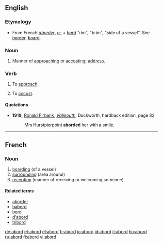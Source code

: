 ==English==

===Etymology===
*From French ''[[aborder]]'', ''[[a-]]'' + ''[[bord]]'' "rim", "brim", "side of a vessel". See [[border]], [[board]].

===Noun===
{{en-noun}}
# Manner of [[approach]]ing or [[accost]]ing; [[address]].

===Verb===
{{en-verb}}
# {{obsolete}} To [[approach]].
# {{obsolete}} To [[accost]].

====Quotations====
*'''1919,''' [[w:Ronald Firbank|Ronald Firbank]], ''[[w:Valmouth|Valmouth]]'', Duckworth, hardback edition, page 82
*: Mrs Hurstpierpoint '''aborded''' her with a smile.

----
==French==

===Noun===
{{fr-noun|m}}

# [[boarding]] (of a vessel)
# [[surrounding]] (area around)
# [[reception]] (manner of receiving or welcoming someone)

====Related terms====
*[[aborder]]
*[[babord]]
*[[bord#French|bord]]
*[[d'abord]]
*[[tribord]]

[[de:abord]]
[[et:abord]]
[[el:abord]]
[[fr:abord]]
[[io:abord]]
[[id:abord]]
[[it:abord]]
[[hu:abord]]
[[ru:abord]]
[[fi:abord]]
[[vi:abord]]